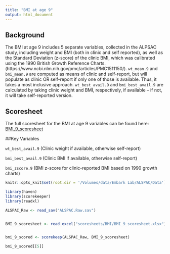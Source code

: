```yaml
---
title: "BMI at age 9"
output: html_document
---
```

## Background
The BMI at age 9 includes 5 separate variables, collected in the ALPSAC study, including weight and BMI (both in clinic and self reported), as well as the Standard Deviation (z-score) of the clinic BMI, which was calibrated using the 1990 British Growth Reference Charts. (https://www.ncbi.nlm.nih.gov/pmc/articles/PMC1511150/). 
`wt_mean.9` and `bmi_mean.9` are computed as means of clinic and self-report, but will populate as clinic OR self-report if only one of those is available. Thus, it takes a most inclusive approach. `wt_best_avail.9` and `bmi_best_avail.9` are calculated by taking clinic weight and BMI, respectively, if available -- if not, it will take self-reported version.

## Scoresheet
The full scoresheet for the BMI at age 9 variables can be found here: [BMI_9_scoresheet](scoresheets/BMI/BMI_9_scoresheet.xlsx)

##Key Variables 

`wt_best_avail.9`  (Clinic weight if available, otherwise self-report)

`bmi_best_avail.9` (Clinic BMI if available, otherwise self-report)

`bmi_zscore.9` (BMI z-score for clinic-reported BMI based on 1990 growth charts)

```r
knitr::opts_knit$set(root.dir = '/Volumes/data/Embark Lab/ALSPAC/Data')
```

```r

library(haven)
library(scorekeeper)
library(readxl)

ALSPAC_Raw <- read_sav("ALSPAC.Raw.sav")


BMI_9_scoresheet <- read_excel("scoresheets/BMI/BMI_9_scoresheet.xlsx")


bmi_9_scored <- scorekeep(ALSPAC_Raw, BMI_9_scoresheet)

bmi_9_scored[[5]]

```

